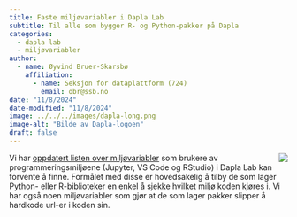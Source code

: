 ```yaml
---
title: Faste miljøvariabler i Dapla Lab
subtitle: Til alle som bygger R- og Python-pakker på Dapla  
categories:
  - dapla lab
  - miljøvariabler
author:
  - name: Øyvind Bruer-Skarsbø
    affiliation: 
      - name: Seksjon for dataplattform (724)
        email: obr@ssb.no
date: "11/8/2024"
date-modified: "11/8/2024"
image: ../../../images/dapla-long.png
image-alt: "Bilde av Dapla-logoen"
draft: false
---
```


![](../../../images/dapla-long.png){style="max-width: 40%; float: right;" fig-alt="Dapla logo"}
Vi har [oppdatert listen over miljøvariabler](../../../faq-dapla-lab.qmd#hvilke-miljøvariabler-er-tilgjengelig-i-utviklingstjenestene) som brukere av programmeringsmiljøene (Jupyter, VS Code og RStudio) i Dapla Lab kan forvente å finne. Formålet med disse er hovedsakelig å tilby de som lager Python- eller R-biblioteker en enkel å sjekke hvilket miljø koden kjøres i. Vi har også noen miljøvariabler som gjør at de som lager pakker slipper å hardkode url-er i koden sin.    

